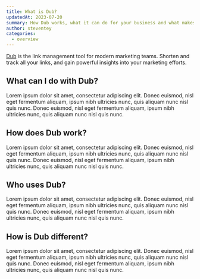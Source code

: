 ```yaml
---
title: What is Dub?
updatedAt: 2023-07-20
summary: How Dub works, what it can do for your business and what makes it different to other solutions.
author: steventey
categories:
  - overview
---
```


[Dub](https://dub.sh) is the link management tool for modern marketing teams. Shorten and track all your links, and gain powerful insights into your marketing efforts.

## What can I do with Dub?

Lorem ipsum dolor sit amet, consectetur adipiscing elit. Donec euismod, nisl eget fermentum aliquam, ipsum nibh ultricies nunc, quis aliquam nunc nisl quis nunc. Donec euismod, nisl eget fermentum aliquam, ipsum nibh ultricies nunc, quis aliquam nunc nisl quis nunc.

## How does Dub work?

Lorem ipsum dolor sit amet, consectetur adipiscing elit. Donec euismod, nisl eget fermentum aliquam, ipsum nibh ultricies nunc, quis aliquam nunc nisl quis nunc. Donec euismod, nisl eget fermentum aliquam, ipsum nibh ultricies nunc, quis aliquam nunc nisl quis nunc.

## Who uses Dub?

Lorem ipsum dolor sit amet, consectetur adipiscing elit. Donec euismod, nisl eget fermentum aliquam, ipsum nibh ultricies nunc, quis aliquam nunc nisl quis nunc. Donec euismod, nisl eget fermentum aliquam, ipsum nibh ultricies nunc, quis aliquam nunc nisl quis nunc.

## How is Dub different?

Lorem ipsum dolor sit amet, consectetur adipiscing elit. Donec euismod, nisl eget fermentum aliquam, ipsum nibh ultricies nunc, quis aliquam nunc nisl quis nunc. Donec euismod, nisl eget fermentum aliquam, ipsum nibh ultricies nunc, quis aliquam nunc nisl quis nunc.
